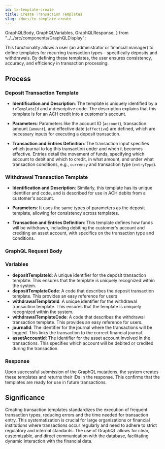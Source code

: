 ```yaml
---
id: tx-template-create
title: Create Transaction Templates
slug: /docs/tx-template-create
---
```


  GraphQLBody,
  GraphQLVariables,
  GraphQLResponse,
} from "../../src/components/GraphQLDisplay";

This functionality allows a user (an administrator or financial manager) to define templates for recurring transaction types - specifically deposits and withdrawals. By defining these templates, the user ensures consistency, accuracy, and efficiency in transaction processing.

## Process

### Deposit Transaction Template

- **Identification and Description**: The template is uniquely identified by a `txTemplateId` and a descriptive code. The description explains that this template is for an ACH credit into a customer's account.

- **Parameters**: Parameters like the account ID (`account`), transaction amount (`amount`), and effective date (`effective`) are defined, which are necessary inputs for executing a deposit transaction.

- **Transaction and Entries Definition**:
  The transaction input specifies which journal to log this transaction under and when it becomes effective. Entries detail the movement of funds, specifying which account to debit and which to credit, in what amount, and under what transaction conditions, e.g., `currency` and transaction type (`entryType`).

### Withdrawal Transaction Template

- **Identification and Description**: Similarly, this template has its unique identifier and code, and is described for use in ACH debits from a customer's account.

- **Parameters**: It uses the same types of parameters as the deposit template, allowing for consistency across templates.

- **Transaction and Entries Definition**: This template defines how funds will be withdrawn, including debiting the customer's account and crediting an asset account, with specifics on the transaction type and conditions.

### GraphQL Request Body

<GraphQLBody queryPath="/gql/tx-template-create.gql" />

### Variables

- **depositTemplateId**: A unique identifier for the deposit transaction template. This ensures that the template is uniquely recognized within the system.
- **depositTemplateCode**: A code that describes the deposit transaction template. This provides an easy reference for users.
- **withdrawalTemplateId**: A unique identifier for the withdrawal transaction template. This ensures that the template is uniquely recognized within the system.
- **withdrawalTemplateCode**: A code that describes the withdrawal transaction template. This provides an easy reference for users.
- **journalId**: The identifier for the journal where the transactions will be logged. This links the transaction to the correct financial journal.
- **assetAccountId**: The identifier for the asset account involved in the transactions. This specifies which account will be debited or credited during the transaction.

<GraphQLVariables variablesPath="/gql/variables/txTemplateCreate.json" />

### Response

Upon successful submission of the GraphQL mutations, the system creates these templates and returns their IDs in the response. This confirms that the templates are ready for use in future transactions.

<GraphQLResponse responsePath="/gql/responses/txTemplateCreateResponse.json" />

## Significance

Creating transaction templates standardizes the execution of frequent transaction types, reducing errors and the time needed for transaction entry. This systematization is crucial for large organizations or financial institutions where transactions occur regularly and need to adhere to strict regulatory and internal standards. The use of GraphQL allows for clear, customizable, and direct communication with the database, facilitating dynamic interaction with the financial data.
